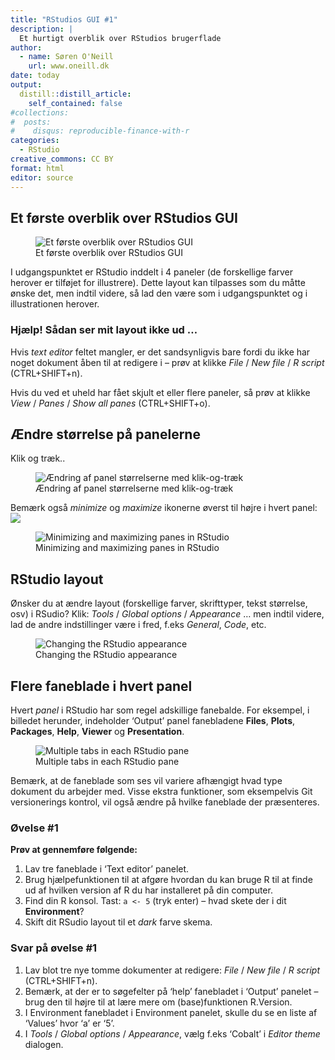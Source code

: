 ```yaml
---
title: "RStudios GUI #1"
description: |
  Et hurtigt overblik over RStudios brugerflade
author:
  - name: Søren O'Neill
    url: www.oneill.dk
date: today
output:
  distill::distill_article:
    self_contained: false
#collections:
#  posts:
#    disqus: reproducible-finance-with-r
categories:
  - RStudio
creative_commons: CC BY
format: html
editor: source
---
```


## Et første overblik over RStudios GUI

![Et første overblik over RStudios GUI](gfx/rstudio_panels.png)

I udgangspunktet er RStudio inddelt i 4 paneler (de forskellige farver herover er tilføjet for illustrere). Dette layout kan tilpasses som du måtte ønske det, men indtil videre, så lad den være som i udgangspunktet og i illustrationen herover.

::: {.callout-caution collapse="true"}

### Hjælp! Sådan ser mit layout ikke ud ...

Hvis _text editor_ feltet mangler, er det sandsynligvis bare fordi du ikke har noget dokument åben til at redigere i -- prøv at klikke _File_ / _New file_ / _R script_ (CTRL+SHIFT+n).

Hvis du ved et uheld har fået skjult et eller flere paneler, så prøv at klikke _View_ / _Panes_ / _Show all panes_ (CTRL+SHIFT+o).

:::

## Ændre størrelse på panelerne

Klik og træk..

![Ændring af panel størrelserne med klik-og-træk](gfx/rstudio_pane_resizing.gif)

Bemærk også _minimize_ og _maximize_ ikonerne øverst til højre i hvert panel: 
![](gfx/pane_min_max.png)

![Minimizing and maximizing panes in RStudio](gfx/rstudio_pane_min_max.gif)

## RStudio layout

Ønsker du at ændre layout (forskellige farver, skrifttyper, tekst størrelse, osv) i RSudio? Klik: _Tools_ / _Global options_ / _Appearance_ ... men indtil videre, lad de andre indstillinger være i fred, f.eks _General_, _Code_, etc.

![Changing the RStudio appearance](gfx/rstudio_appearance.gif)

## Flere faneblade i hvert panel

Hvert _panel_ i RStudio har som regel adskillige fanebalde. For eksempel, i billedet herunder, indeholder 'Output' panel fanebladene **Files**, **Plots**, **Packages**, **Help**, **Viewer** og **Presentation**.

![Multiple tabs in each RStudio pane](gfx/rstudio_tabs.gif)

Bemærk, at de faneblade som ses vil variere afhængigt hvad type dokument du arbejder med. Visse ekstra funktioner, som eksempelvis Git versionerings kontrol, vil også ændre på hvilke faneblade der præsenteres. 

:::{.callout-note collapse=true}

### Øvelse #1

**Prøv at gennemføre følgende:**

1. Lav tre faneblade i 'Text editor' panelet.
2. Brug hjælpefunktionen til at afgøre hvordan du kan bruge R til at finde ud af hvilken version af R du har installeret på din computer.
3. Find din R konsol. Tast: `a <- 5` (tryk enter) -- hvad skete der i dit **Environment**?
4. Skift dit RSudio layout til et _dark_ farve skema.

:::

:::{.callout-note collapse=true}

### Svar på øvelse #1

1. Lav blot tre nye tomme dokumenter at redigere: _File_ / _New file_ / _R script_ (CTRL+SHIFT+n).
2. Bemærk, at der er to søgefelter på 'help' fanebladet i 'Output' panelet -- brug den til højre til at lære mere om (base)funktionen R.Version.
3. I Environment fanebladet i Environment panelet, skulle du se en liste af 'Values' hvor 'a' er '5'.
4. I _Tools_ / _Global options_ / _Appearance_, vælg f.eks 'Cobalt' i _Editor theme_ dialogen.

:::

<script src="https://giscus.app/client.js"
        data-repo="sorenoneill/r4phd"
        data-repo-id="R_kgDOJ9etDQ"
        data-category="Announcements"
        data-category-id="DIC_kwDOJ9etDc4CYApF"
        data-mapping="pathname"
        data-strict="0"
        data-reactions-enabled="0"
        data-emit-metadata="0"
        data-input-position="bottom"
        data-theme="cobalt"
        data-lang="en"
        crossorigin="anonymous"
        async>
</script>
